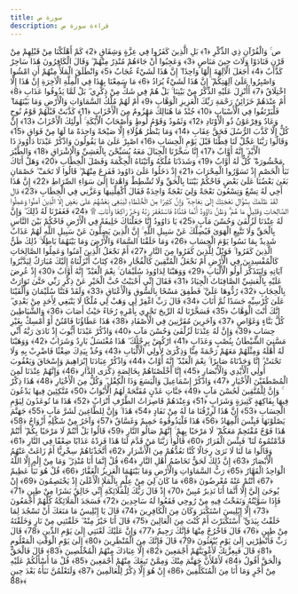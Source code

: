 ```yaml
---
title: سورة ص
description: قراءة سورة ص
---
```


ص ۚ وَالْقُرْآنِ ذِي الذِّكْرِ ﴿1﴾ بَلِ الَّذِينَ كَفَرُوا فِي عِزَّةٍ وَشِقَاقٍ ﴿2﴾ كَمْ أَهْلَكْنَا مِنْ قَبْلِهِمْ مِنْ قَرْنٍ فَنَادَوْا وَلَاتَ حِينَ مَنَاصٍ ﴿3﴾ وَعَجِبُوا أَنْ جَاءَهُمْ مُنْذِرٌ مِنْهُمْ ۖ وَقَالَ الْكَافِرُونَ هَٰذَا سَاحِرٌ كَذَّابٌ ﴿4﴾ أَجَعَلَ الْآلِهَةَ إِلَٰهًا وَاحِدًا ۖ إِنَّ هَٰذَا لَشَيْءٌ عُجَابٌ ﴿5﴾ وَانْطَلَقَ الْمَلَأُ مِنْهُمْ أَنِ امْشُوا وَاصْبِرُوا عَلَىٰ آلِهَتِكُمْ ۖ إِنَّ هَٰذَا لَشَيْءٌ يُرَادُ ﴿6﴾ مَا سَمِعْنَا بِهَٰذَا فِي الْمِلَّةِ الْآخِرَةِ إِنْ هَٰذَا إِلَّا اخْتِلَاقٌ ﴿7﴾ أَأُنْزِلَ عَلَيْهِ الذِّكْرُ مِنْ بَيْنِنَا ۚ بَلْ هُمْ فِي شَكٍّ مِنْ ذِكْرِي ۖ بَلْ لَمَّا يَذُوقُوا عَذَابِ ﴿8﴾ أَمْ عِنْدَهُمْ خَزَائِنُ رَحْمَةِ رَبِّكَ الْعَزِيزِ الْوَهَّابِ ﴿9﴾ أَمْ لَهُمْ مُلْكُ السَّمَاوَاتِ وَالْأَرْضِ وَمَا بَيْنَهُمَا ۖ فَلْيَرْتَقُوا فِي الْأَسْبَابِ ﴿10﴾ جُنْدٌ مَا هُنَالِكَ مَهْزُومٌ مِنَ الْأَحْزَابِ ﴿11﴾ كَذَّبَتْ قَبْلَهُمْ قَوْمُ نُوحٍ وَعَادٌ وَفِرْعَوْنُ ذُو الْأَوْتَادِ ﴿12﴾ وَثَمُودُ وَقَوْمُ لُوطٍ وَأَصْحَابُ الْأَيْكَةِ ۚ أُولَٰئِكَ الْأَحْزَابُ ﴿13﴾ إِنْ كُلٌّ إِلَّا كَذَّبَ الرُّسُلَ فَحَقَّ عِقَابِ ﴿14﴾ وَمَا يَنْظُرُ هَٰؤُلَاءِ إِلَّا صَيْحَةً وَاحِدَةً مَا لَهَا مِنْ فَوَاقٍ ﴿15﴾ وَقَالُوا رَبَّنَا عَجِّلْ لَنَا قِطَّنَا قَبْلَ يَوْمِ الْحِسَابِ ﴿16﴾ اصْبِرْ عَلَىٰ مَا يَقُولُونَ وَاذْكُرْ عَبْدَنَا دَاوُودَ ذَا الْأَيْدِ ۖ إِنَّهُ أَوَّابٌ ﴿17﴾ إِنَّا سَخَّرْنَا الْجِبَالَ مَعَهُ يُسَبِّحْنَ بِالْعَشِيِّ وَالْإِشْرَاقِ ﴿18﴾ وَالطَّيْرَ مَحْشُورَةً ۖ كُلٌّ لَهُ أَوَّابٌ ﴿19﴾ وَشَدَدْنَا مُلْكَهُ وَآتَيْنَاهُ الْحِكْمَةَ وَفَصْلَ الْخِطَابِ ﴿20﴾ وَهَلْ أَتَاكَ نَبَأُ الْخَصْمِ إِذْ تَسَوَّرُوا الْمِحْرَابَ ﴿21﴾ إِذْ دَخَلُوا عَلَىٰ دَاوُودَ فَفَزِعَ مِنْهُمْ ۖ قَالُوا لَا تَخَفْ ۖ خَصْمَانِ بَغَىٰ بَعْضُنَا عَلَىٰ بَعْضٍ فَاحْكُمْ بَيْنَنَا بِالْحَقِّ وَلَا تُشْطِطْ وَاهْدِنَا إِلَىٰ سَوَاءِ الصِّرَاطِ ﴿22﴾ إِنَّ هَٰذَا أَخِي لَهُ تِسْعٌ وَتِسْعُونَ نَعْجَةً وَلِيَ نَعْجَةٌ وَاحِدَةٌ فَقَالَ أَكْفِلْنِيهَا وَعَزَّنِي فِي الْخِطَابِ ﴿23﴾ قَالَ لَقَدْ ظَلَمَكَ بِسُؤَالِ نَعْجَتِكَ إِلَىٰ نِعَاجِهِ ۖ وَإِنَّ كَثِيرًا مِنَ الْخُلَطَاءِ لَيَبْغِي بَعْضُهُمْ عَلَىٰ بَعْضٍ إِلَّا الَّذِينَ آمَنُوا وَعَمِلُوا الصَّالِحَاتِ وَقَلِيلٌ مَا هُمْ ۗ وَظَنَّ دَاوُودُ أَنَّمَا فَتَنَّاهُ فَاسْتَغْفَرَ رَبَّهُ وَخَرَّ رَاكِعًا وَأَنَابَ ۩ ﴿24﴾ فَغَفَرْنَا لَهُ ذَٰلِكَ ۖ وَإِنَّ لَهُ عِنْدَنَا لَزُلْفَىٰ وَحُسْنَ مَآبٍ ﴿25﴾ يَا دَاوُودُ إِنَّا جَعَلْنَاكَ خَلِيفَةً فِي الْأَرْضِ فَاحْكُمْ بَيْنَ النَّاسِ بِالْحَقِّ وَلَا تَتَّبِعِ الْهَوَىٰ فَيُضِلَّكَ عَنْ سَبِيلِ اللَّهِ ۚ إِنَّ الَّذِينَ يَضِلُّونَ عَنْ سَبِيلِ اللَّهِ لَهُمْ عَذَابٌ شَدِيدٌ بِمَا نَسُوا يَوْمَ الْحِسَابِ ﴿26﴾ وَمَا خَلَقْنَا السَّمَاءَ وَالْأَرْضَ وَمَا بَيْنَهُمَا بَاطِلًا ۚ ذَٰلِكَ ظَنُّ الَّذِينَ كَفَرُوا ۚ فَوَيْلٌ لِلَّذِينَ كَفَرُوا مِنَ النَّارِ ﴿27﴾ أَمْ نَجْعَلُ الَّذِينَ آمَنُوا وَعَمِلُوا الصَّالِحَاتِ كَالْمُفْسِدِينَ فِي الْأَرْضِ أَمْ نَجْعَلُ الْمُتَّقِينَ كَالْفُجَّارِ ﴿28﴾ كِتَابٌ أَنْزَلْنَاهُ إِلَيْكَ مُبَارَكٌ لِيَدَّبَّرُوا آيَاتِهِ وَلِيَتَذَكَّرَ أُولُو الْأَلْبَابِ ﴿29﴾ وَوَهَبْنَا لِدَاوُودَ سُلَيْمَانَ ۚ نِعْمَ الْعَبْدُ ۖ إِنَّهُ أَوَّابٌ ﴿30﴾ إِذْ عُرِضَ عَلَيْهِ بِالْعَشِيِّ الصَّافِنَاتُ الْجِيَادُ ﴿31﴾ فَقَالَ إِنِّي أَحْبَبْتُ حُبَّ الْخَيْرِ عَنْ ذِكْرِ رَبِّي حَتَّىٰ تَوَارَتْ بِالْحِجَابِ ﴿32﴾ رُدُّوهَا عَلَيَّ ۖ فَطَفِقَ مَسْحًا بِالسُّوقِ وَالْأَعْنَاقِ ﴿33﴾ وَلَقَدْ فَتَنَّا سُلَيْمَانَ وَأَلْقَيْنَا عَلَىٰ كُرْسِيِّهِ جَسَدًا ثُمَّ أَنَابَ ﴿34﴾ قَالَ رَبِّ اغْفِرْ لِي وَهَبْ لِي مُلْكًا لَا يَنْبَغِي لِأَحَدٍ مِنْ بَعْدِي ۖ إِنَّكَ أَنْتَ الْوَهَّابُ ﴿35﴾ فَسَخَّرْنَا لَهُ الرِّيحَ تَجْرِي بِأَمْرِهِ رُخَاءً حَيْثُ أَصَابَ ﴿36﴾ وَالشَّيَاطِينَ كُلَّ بَنَّاءٍ وَغَوَّاصٍ ﴿37﴾ وَآخَرِينَ مُقَرَّنِينَ فِي الْأَصْفَادِ ﴿38﴾ هَٰذَا عَطَاؤُنَا فَامْنُنْ أَوْ أَمْسِكْ بِغَيْرِ حِسَابٍ ﴿39﴾ وَإِنَّ لَهُ عِنْدَنَا لَزُلْفَىٰ وَحُسْنَ مَآبٍ ﴿40﴾ وَاذْكُرْ عَبْدَنَا أَيُّوبَ إِذْ نَادَىٰ رَبَّهُ أَنِّي مَسَّنِيَ الشَّيْطَانُ بِنُصْبٍ وَعَذَابٍ ﴿41﴾ ارْكُضْ بِرِجْلِكَ ۖ هَٰذَا مُغْتَسَلٌ بَارِدٌ وَشَرَابٌ ﴿42﴾ وَوَهَبْنَا لَهُ أَهْلَهُ وَمِثْلَهُمْ مَعَهُمْ رَحْمَةً مِنَّا وَذِكْرَىٰ لِأُولِي الْأَلْبَابِ ﴿43﴾ وَخُذْ بِيَدِكَ ضِغْثًا فَاضْرِبْ بِهِ وَلَا تَحْنَثْ ۗ إِنَّا وَجَدْنَاهُ صَابِرًا ۚ نِعْمَ الْعَبْدُ ۖ إِنَّهُ أَوَّابٌ ﴿44﴾ وَاذْكُرْ عِبَادَنَا إِبْرَاهِيمَ وَإِسْحَاقَ وَيَعْقُوبَ أُولِي الْأَيْدِي وَالْأَبْصَارِ ﴿45﴾ إِنَّا أَخْلَصْنَاهُمْ بِخَالِصَةٍ ذِكْرَى الدَّارِ ﴿46﴾ وَإِنَّهُمْ عِنْدَنَا لَمِنَ الْمُصْطَفَيْنَ الْأَخْيَارِ ﴿47﴾ وَاذْكُرْ إِسْمَاعِيلَ وَالْيَسَعَ وَذَا الْكِفْلِ ۖ وَكُلٌّ مِنَ الْأَخْيَارِ ﴿48﴾ هَٰذَا ذِكْرٌ ۚ وَإِنَّ لِلْمُتَّقِينَ لَحُسْنَ مَآبٍ ﴿49﴾ جَنَّاتِ عَدْنٍ مُفَتَّحَةً لَهُمُ الْأَبْوَابُ ﴿50﴾ مُتَّكِئِينَ فِيهَا يَدْعُونَ فِيهَا بِفَاكِهَةٍ كَثِيرَةٍ وَشَرَابٍ ﴿51﴾ وَعِنْدَهُمْ قَاصِرَاتُ الطَّرْفِ أَتْرَابٌ ﴿52﴾ هَٰذَا مَا تُوعَدُونَ لِيَوْمِ الْحِسَابِ ﴿53﴾ إِنَّ هَٰذَا لَرِزْقُنَا مَا لَهُ مِنْ نَفَادٍ ﴿54﴾ هَٰذَا ۚ وَإِنَّ لِلطَّاغِينَ لَشَرَّ مَآبٍ ﴿55﴾ جَهَنَّمَ يَصْلَوْنَهَا فَبِئْسَ الْمِهَادُ ﴿56﴾ هَٰذَا فَلْيَذُوقُوهُ حَمِيمٌ وَغَسَّاقٌ ﴿57﴾ وَآخَرُ مِنْ شَكْلِهِ أَزْوَاجٌ ﴿58﴾ هَٰذَا فَوْجٌ مُقْتَحِمٌ مَعَكُمْ ۖ لَا مَرْحَبًا بِهِمْ ۚ إِنَّهُمْ صَالُو النَّارِ ﴿59﴾ قَالُوا بَلْ أَنْتُمْ لَا مَرْحَبًا بِكُمْ ۖ أَنْتُمْ قَدَّمْتُمُوهُ لَنَا ۖ فَبِئْسَ الْقَرَارُ ﴿60﴾ قَالُوا رَبَّنَا مَنْ قَدَّمَ لَنَا هَٰذَا فَزِدْهُ عَذَابًا ضِعْفًا فِي النَّارِ ﴿61﴾ وَقَالُوا مَا لَنَا لَا نَرَىٰ رِجَالًا كُنَّا نَعُدُّهُمْ مِنَ الْأَشْرَارِ ﴿62﴾ أَتَّخَذْنَاهُمْ سِخْرِيًّا أَمْ زَاغَتْ عَنْهُمُ الْأَبْصَارُ ﴿63﴾ إِنَّ ذَٰلِكَ لَحَقٌّ تَخَاصُمُ أَهْلِ النَّارِ ﴿64﴾ قُلْ إِنَّمَا أَنَا مُنْذِرٌ ۖ وَمَا مِنْ إِلَٰهٍ إِلَّا اللَّهُ الْوَاحِدُ الْقَهَّارُ ﴿65﴾ رَبُّ السَّمَاوَاتِ وَالْأَرْضِ وَمَا بَيْنَهُمَا الْعَزِيزُ الْغَفَّارُ ﴿66﴾ قُلْ هُوَ نَبَأٌ عَظِيمٌ ﴿67﴾ أَنْتُمْ عَنْهُ مُعْرِضُونَ ﴿68﴾ مَا كَانَ لِيَ مِنْ عِلْمٍ بِالْمَلَإِ الْأَعْلَىٰ إِذْ يَخْتَصِمُونَ ﴿69﴾ إِنْ يُوحَىٰ إِلَيَّ إِلَّا أَنَّمَا أَنَا نَذِيرٌ مُبِينٌ ﴿70﴾ إِذْ قَالَ رَبُّكَ لِلْمَلَائِكَةِ إِنِّي خَالِقٌ بَشَرًا مِنْ طِينٍ ﴿71﴾ فَإِذَا سَوَّيْتُهُ وَنَفَخْتُ فِيهِ مِنْ رُوحِي فَقَعُوا لَهُ سَاجِدِينَ ﴿72﴾ فَسَجَدَ الْمَلَائِكَةُ كُلُّهُمْ أَجْمَعُونَ ﴿73﴾ إِلَّا إِبْلِيسَ اسْتَكْبَرَ وَكَانَ مِنَ الْكَافِرِينَ ﴿74﴾ قَالَ يَا إِبْلِيسُ مَا مَنَعَكَ أَنْ تَسْجُدَ لِمَا خَلَقْتُ بِيَدَيَّ ۖ أَسْتَكْبَرْتَ أَمْ كُنْتَ مِنَ الْعَالِينَ ﴿75﴾ قَالَ أَنَا خَيْرٌ مِنْهُ ۖ خَلَقْتَنِي مِنْ نَارٍ وَخَلَقْتَهُ مِنْ طِينٍ ﴿76﴾ قَالَ فَاخْرُجْ مِنْهَا فَإِنَّكَ رَجِيمٌ ﴿77﴾ وَإِنَّ عَلَيْكَ لَعْنَتِي إِلَىٰ يَوْمِ الدِّينِ ﴿78﴾ قَالَ رَبِّ فَأَنْظِرْنِي إِلَىٰ يَوْمِ يُبْعَثُونَ ﴿79﴾ قَالَ فَإِنَّكَ مِنَ الْمُنْظَرِينَ ﴿80﴾ إِلَىٰ يَوْمِ الْوَقْتِ الْمَعْلُومِ ﴿81﴾ قَالَ فَبِعِزَّتِكَ لَأُغْوِيَنَّهُمْ أَجْمَعِينَ ﴿82﴾ إِلَّا عِبَادَكَ مِنْهُمُ الْمُخْلَصِينَ ﴿83﴾ قَالَ فَالْحَقُّ وَالْحَقَّ أَقُولُ ﴿84﴾ لَأَمْلَأَنَّ جَهَنَّمَ مِنْكَ وَمِمَّنْ تَبِعَكَ مِنْهُمْ أَجْمَعِينَ ﴿85﴾ قُلْ مَا أَسْأَلُكُمْ عَلَيْهِ مِنْ أَجْرٍ وَمَا أَنَا مِنَ الْمُتَكَلِّفِينَ ﴿86﴾ إِنْ هُوَ إِلَّا ذِكْرٌ لِلْعَالَمِينَ ﴿87﴾ وَلَتَعْلَمُنَّ نَبَأَهُ بَعْدَ حِينٍ ﴿88﴾
